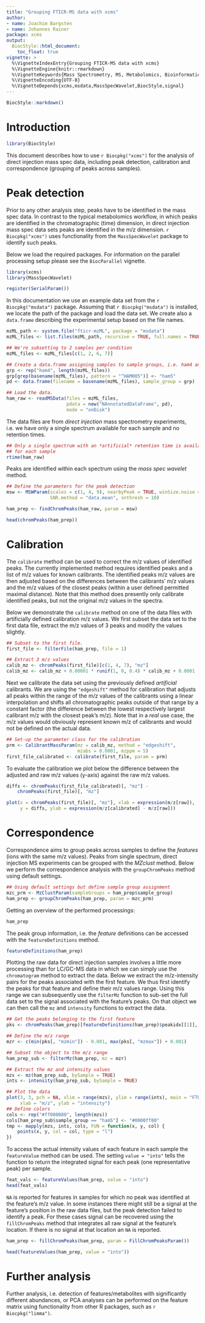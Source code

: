 ```yaml
---
title: "Grouping FTICR-MS data with xcms"
author:
- name: Joachim Bargsten
- name: Johannes Rainer
package: xcms
output:
  BiocStyle::html_document:
    toc_float: true
vignette: >
  %\VignetteIndexEntry{Grouping FTICR-MS data with xcms}
  %\VignetteEngine{knitr::rmarkdown}
  %\VignetteKeywords{Mass Spectrometry, MS, Metabolomics, Bioinformatics}
  %\VignetteEncoding{UTF-8}
  %\VignetteDepends{xcms,msdata,MassSpecWavelet,BiocStyle,signal}
---
```


```r
BiocStyle::markdown()
```

# Introduction

```r
library(BiocStyle)
```

This document describes how to use `r Biocpkg("xcms")` for the analysis of
direct injection mass spec data, including peak detection, calibration and
correspondence (grouping of peaks across samples).

# Peak detection

Prior to any other analysis step, peaks have to be identified in the mass spec
data. In contrast to the typical metabolomics workflow, in which peaks are
identified in the chromatographic (time) dimension, in direct injection mass
spec data sets peaks are identified in the m/z dimension. `r Biocpkg("xcms")`
uses functionality from the `MassSpecWavelet` package to identify such peaks.

Below we load the required packages. For information on the parallel processing
setup please see the `BiocParallel` vignette.

```r
library(xcms)
library(MassSpecWavelet)

register(SerialParam())

```

In this documentation we use an example data set from the `r Biocpkg("msdata")`
package. Assuming that `r Biocpkg("msdata")` is installed, we locate the path of
the package and load the data set. We create also a `data.frame` describing the
experimental setup based on the file names.

```r
mzML_path <- system.file("fticr-mzML", package = "msdata")
mzML_files <- list.files(mzML_path, recursive = TRUE, full.names = TRUE)

## We're subsetting to 2 samples per condition
mzML_files <- mzML_files[c(1, 2, 6, 7)]

## Create a data.frame assigning samples to sample groups, i.e. ham4 and ham5.
grp <- rep("ham4", length(mzML_files))
grp[grep(basename(mzML_files), pattern = "^HAM005")] <- "ham5"
pd <- data.frame(filename = basename(mzML_files), sample_group = grp)

## Load the data.
ham_raw <- readMSData(files = mzML_files,
                      pdata = new("NAnnotatedDataFrame", pd),
                      mode = "onDisk")
```

The data files are from *direct injection* mass spectrometry experiments,
i.e. we have only a single spectrum available for each sample and no retention
times.

```r
## Only a single spectrum with an *artificial* retention time is available
## for each sample
rtime(ham_raw)
```

Peaks are identified within each spectrum using the *mass spec wavelet* method.

```r
## Define the parameters for the peak detection
msw <- MSWParam(scales = c(1, 4, 9), nearbyPeak = TRUE, winSize.noise = 500,
                SNR.method = "data.mean", snthresh = 10)

ham_prep <- findChromPeaks(ham_raw, param = msw)

head(chromPeaks(ham_prep))
```

# Calibration

The `calibrate` method can be used to correct the m/z values of identified
peaks. The currently implemented method requires identified peaks and a list of
m/z values for known calibrants. The identified peaks m/z values are then
adjusted based on the differences between the calibrants' m/z values and the m/z
values of the closest peaks (within a user defined permitted maximal
distance). Note that this method does presently only calibrate identified peaks,
but not the original m/z values in the spectra.

Below we demonstrate the `calibrate` method on one of the data files with
artificially defined calibration m/z values. We first subset the data set to the
first data file, extract the m/z values of 3 peaks and modify the values
slightly.

```r
## Subset to the first file.
first_file <- filterFile(ham_prep, file = 1)

## Extract 3 m/z values
calib_mz <- chromPeaks(first_file)[c(1, 4, 7), "mz"]
calib_mz <- calib_mz + 0.00001 * runif(1, 0, 0.4) * calib_mz + 0.0001

```

Next we calibrate the data set using the previously defined *artificial*
calibrants. We are using the `"edgeshift"` method for calibration that adjusts
all peaks within the range of the m/z values of the calibrants using a linear
interpolation and shifts all chromatographic peaks outside of that range by a
constant factor (the difference between the lowest respectively largest
calibrant m/z with the closest peak's m/z). Note that in a *real* use case, the
m/z values would obviously represent known m/z of calibrants and would not be
defined on the actual data.

```r
## Set-up the parameter class for the calibration
prm <- CalibrantMassParam(mz = calib_mz, method = "edgeshift",
                          mzabs = 0.0001, mzppm = 5)
first_file_calibrated <- calibrate(first_file, param = prm)

```

To evaluate the calibration we plot below the difference between the adjusted
and raw m/z values (y-axis) against the raw m/z values.

```r
diffs <- chromPeaks(first_file_calibrated)[, "mz"] -
    chromPeaks(first_file)[, "mz"]

plot(x = chromPeaks(first_file)[, "mz"], xlab = expression(m/z[raw]),
     y = diffs, ylab = expression(m/z[calibrated] - m/z[raw]))

```


# Correspondence

Correspondence aims to group peaks across samples to define the *features* (ions
with the same m/z values). Peaks from single spectrum, direct injection MS
experiments can be grouped with the *MZclust* method. Below we perform the
correspondence analysis with the `groupChromPeaks` method using default
settings.

```r
## Using default settings but define sample group assignment
mzc_prm <- MzClustParam(sampleGroups = ham_prep$sample_group)
ham_prep <- groupChromPeaks(ham_prep, param = mzc_prm)

```

Getting an overview of the performed processings:

```r
ham_prep
```

The peak group information, i.e. the *feature* definitions can be accessed with
the `featureDefinitions` method.

```r
featureDefinitions(ham_prep)
```

Plotting the raw data for direct injection samples involves a little more
processing than for LC/GC-MS data in which we can simply use the `chromatogram`
method to extract the data. Below we extract the m/z-intensity pairs for the
peaks associated with the first feature. We thus first identify the peaks for
that feature and define their m/z values range. Using this range we can
subsequently use the `filterMz` function to sub-set the full data set to the
signal associated with the feature's peaks. On that object we can then call the
`mz` and `intensity` functions to extract the data.

```r
## Get the peaks belonging to the first feature
pks <- chromPeaks(ham_prep)[featureDefinitions(ham_prep)$peakidx[[1]], ]

## Define the m/z range
mzr <- c(min(pks[, "mzmin"]) - 0.001, max(pks[, "mzmax"]) + 0.001)

## Subset the object to the m/z range
ham_prep_sub <- filterMz(ham_prep, mz = mzr)

## Extract the mz and intensity values
mzs <- mz(ham_prep_sub, bySample = TRUE)
ints <- intensity(ham_prep_sub, bySample = TRUE)

## Plot the data
plot(3, 3, pch = NA, xlim = range(mzs), ylim = range(ints), main = "FT01",
     xlab = "m/z", ylab = "intensity")
## Define colors
cols <- rep("#ff000080", length(mzs))
cols[ham_prep_sub$sample_group == "ham5"] <- "#0000ff80"
tmp <- mapply(mzs, ints, cols, FUN = function(x, y, col) {
    points(x, y, col = col, type = "l")
})

```


To access the actual intensity values of each feature in each sample the
`featureValue` method can be used. The setting `value = "into"` tells the
function to return the integrated signal for each peak (one representative peak)
per sample.

```r
feat_vals <- featureValues(ham_prep, value = "into")
head(feat_vals)

```

`NA` is reported for features in samples for which no peak was identified at the
feature's m/z value. In some instances there might still be a signal at the
feature's position in the raw data files, but the peak detection failed to
identify a peak. For these cases signal can be recovered using the
`fillChromPeaks` method that integrates all raw signal at the feature's
location. If there is no signal at that location an `NA` is reported.

```r
ham_prep <- fillChromPeaks(ham_prep, param = FillChromPeaksParam())

head(featureValues(ham_prep, value = "into"))
```

# Further analysis

Further analysis, i.e. detection of features/metabolites with significantly
different abundances, or PCA analyses can be performed on the feature matrix
using functionality from other R packages, such as `r Biocpkg("limma")`.
